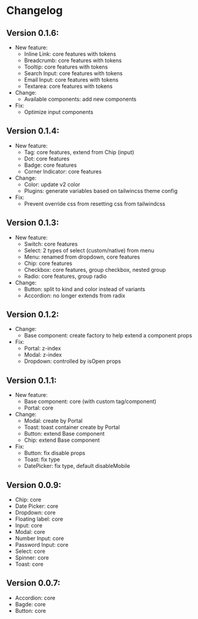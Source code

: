 # Changelog

## Version 0.1.6:

- New feature: 
    - Inline Link: core features with tokens
    - Breadcrumb: core features with tokens
    - Tooltip: core features with tokens
    - Search Input: core features with tokens
    - Email Input: core features with tokens
    - Textarea: core features with tokens
- Change:
    - Available components: add new components
- Fix:
    - Optimize input components

## Version 0.1.4:

- New feature: 
    - Tag: core features, extend from Chip (input)
    - Dot: core features
    - Badge: core features
    - Corner Indicator: core features 
- Change:
    - Color: update v2 color
    - Plugins: generate variables based on tailwincss theme config
- Fix:
    - Prevent override css from resetting css from tailwindcss

## Version 0.1.3:

- New feature: 
    - Switch: core features
    - Select: 2 types of select (custom/native) from menu 
    - Menu: renamed from dropdown, core features
    - Chip: core features
    - Checkbox: core features, group checkbox, nested group
    - Radio: core features, group radio
- Change:
    - Button: split to kind and color instead of variants
    - Accordion: no longer extends from radix

## Version 0.1.2:

- Change:
    - Base component: create factory to help extend a component props
- Fix:
    - Portal: z-index
    - Modal: z-index
    - Dropdown: controlled by isOpen props

## Version 0.1.1:

- New feature: 
    - Base component: core (with custom tag/component)
    - Portal: core
- Change:
    - Modal: create by Portal
    - Toast: toast container create by Portal
    - Button: extend Base component
    - Chip: extend Base component
- Fix:
    - Button: fix disable props
    - Toast: fix type
    - DatePicker: fix type, default disableMobile

## Version 0.0.9:

- Chip: core
- Date Picker: core
- Dropdown: core
- Floating label: core
- Input: core
- Modal: core
- Number Input: core
- Password Input: core
- Select: core
- Spinner: core
- Toast: core

## Version 0.0.7:

- Accordion: core
- Bagde: core
- Button: core
